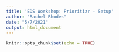 ```yaml
---
title: 'EDS Workshop: Prioritizr - Setup'
author: "Rachel Rhodes"
date: "5/7/2021"
output: html_document
---
```


```r
knitr::opts_chunk$set(echo = TRUE)
```
